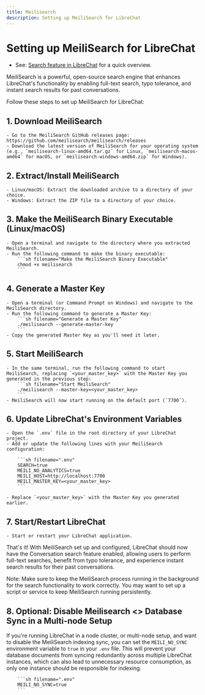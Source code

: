 ```yaml
---
title: Meilisearch
description: Setting up MeiliSearch for LibreChat
---
```


# Setting up MeiliSearch for LibreChat
- See: [Search feature in LibreChat](/docs/features/search) for a quick overview.

MeiliSearch is a powerful, open-source search engine that enhances LibreChat's functionality by enabling full-text search, typo tolerance, and instant search results for past conversations. 

Follow these steps to set up MeiliSearch for LibreChat:

## 1. Download MeiliSearch
    - Go to the MeiliSearch GitHub releases page: https://github.com/meilisearch/meilisearch/releases
    - Download the latest version of MeiliSearch for your operating system (e.g., `meilisearch-linux-amd64.tar.gz` for Linux, `meilisearch-macos-amd64` for macOS, or `meilisearch-windows-amd64.zip` for Windows).

## 2. Extract/Install MeiliSearch
    - Linux/macOS: Extract the downloaded archive to a directory of your choice.
    - Windows: Extract the ZIP file to a directory of your choice.

## 3. Make the MeiliSearch Binary Executable (Linux/macOS)
    - Open a terminal and navigate to the directory where you extracted MeiliSearch.
    - Run the following command to make the binary executable:
        ```sh filename="Make the MeiliSearch Binary Executable"
        chmod +x meilisearch
        ```

## 4. Generate a Master Key
    - Open a terminal (or Command Prompt on Windows) and navigate to the MeiliSearch directory.
    - Run the following command to generate a Master Key:
        ```sh filename="Generate a Master Key"
        ./meilisearch --generate-master-key
        ```
    - Copy the generated Master Key as you'll need it later.

## 5. Start MeiliSearch
    - In the same terminal, run the following command to start MeiliSearch, replacing `<your_master_key>` with the Master Key you generated in the previous step:
        ```sh filename="Start MeiliSearch"
        ./meilisearch --master-key=<your_master_key>
        ```
    - MeiliSearch will now start running on the default port (`7700`).

## 6. Update LibreChat's Environment Variables
    - Open the `.env` file in the root directory of your LibreChat project.
    - Add or update the following lines with your MeiliSearch configuration:

        ```sh filename=".env"
        SEARCH=true
        MEILI_NO_ANALYTICS=true
        MEILI_HOST=http://localhost:7700
        MEILI_MASTER_KEY=<your_master_key>
        ```

    - Replace `<your_master_key>` with the Master Key you generated earlier.

## 7. Start/Restart LibreChat
    - Start or restart your LibreChat application.

That's it! With MeiliSearch set up and configured, LibreChat should now have the Conversation search feature enabled, allowing users to perform full-text searches, benefit from typo tolerance, and experience instant search results for their past conversations.

Note: Make sure to keep the MeiliSearch process running in the background for the search functionality to work correctly. You may want to set up a script or service to keep MeiliSearch running persistently.

## 8. Optional: Disable Meilisearch <> Database Sync in a Multi-node Setup

If you're running LibreChat in a node cluster, or multi-node setup, and want to disable the MeiliSearch indexing sync, you can set the `MEILI_NO_SYNC` environment variable to `true` in your `.env` file. This will prevent your database documents from syncing redundantly across multiple LibreChat instances, which can also lead to unnecessary resource consumption, as only one instance should be responsible for indexing.

        ```sh filename=".env"
        MEILI_NO_SYNC=true
        ```